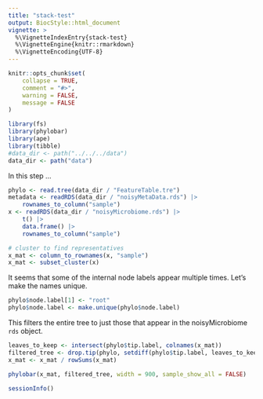 ```yaml
---
title: "stack-test"
output: BiocStyle::html_document
vignette: >
  %\VignetteIndexEntry{stack-test}
  %\VignetteEngine{knitr::rmarkdown}
  %\VignetteEncoding{UTF-8}
---
```


```r
knitr::opts_chunk$set(
    collapse = TRUE,
    comment = "#>",
    warning = FALSE,
    message = FALSE
)
```

```r
library(fs)
library(phylobar)
library(ape)
library(tibble)
#data_dir <- path("../../../data")
data_dir <- path("data")
```

In this step ...

```r
phylo <- read.tree(data_dir / "FeatureTable.tre")
metadata <- readRDS(data_dir / "noisyMetaData.rds") |>
    rownames_to_column("sample")
x <- readRDS(data_dir / "noisyMicrobiome.rds") |>
    t() |>
    data.frame() |>
    rownames_to_column("sample")

# cluster to find representatives
x_mat <- column_to_rownames(x, "sample")
x_mat <- subset_cluster(x)
```

It seems that some of the internal node labels appear multiple times. Let's make
the names unique.

```r
phylo$node.label[1] <- "root"
phylo$node.label <- make.unique(phylo$node.label)
```

This filters the entire tree to just those that appear in the noisyMicrobiome
`rds` object.

```r
leaves_to_keep <- intersect(phylo$tip.label, colnames(x_mat))
filtered_tree <- drop.tip(phylo, setdiff(phylo$tip.label, leaves_to_keep))
x_mat <- x_mat / rowSums(x_mat)
```

```r
phylobar(x_mat, filtered_tree, width = 900, sample_show_all = FALSE)
```
```r
sessionInfo()
```